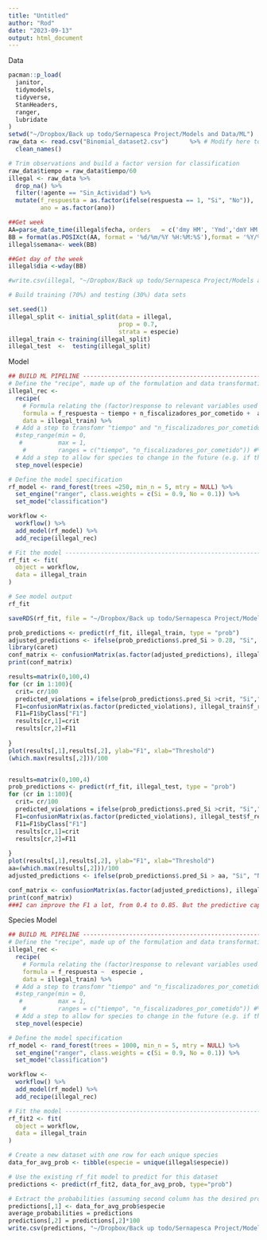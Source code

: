 ```yaml
---
title: "Untitled"
author: "Rod"
date: "2023-09-13"
output: html_document
---
```



Data
```r
pacman::p_load(
  janitor,
  tidymodels,
  tidyverse,
  StanHeaders,
  ranger,
  lubridate
)
setwd("~/Dropbox/Back up todo/Sernapesca Project/Models and Data/ML")
raw_data <- read.csv("Binomial_dataset2.csv")      %>% # Modify here to read from correct folder
  clean_names()

# Trim observations and build a factor version for classification
raw_data$tiempo = raw_data$tiempo/60
illegal <- raw_data %>%
  drop_na() %>%                                                                 # Remove all observations with NA
  filter(!agente == "Sin_Actividad") %>%                                        # Remove agente sin actividad
  mutate(f_respuesta = as.factor(ifelse(respuesta == 1, "Si", "No")),           # Recode 0 and 1 to a factor
         ano = as.factor(ano))                                                  # Recode year as factor

##Get week
AA=parse_date_time(illegal$fecha, orders   = c('dmy HM', 'Ymd','dmY HM' , 'dmY HMS', 'Ymd HMS'))
BB = format(as.POSIXct(AA, format = '%d/%m/%Y %H:%M:%S'),format = '%Y/%m/%d')
illegal$semana<- week(BB)

##Get day of the week
illegal$dia <-wday(BB)

#write.csv(illegal, "~/Dropbox/Back up todo/Sernapesca Project/Models and Data/ML/illegal.csv")

# Build training (70%) and testing (30%) data sets

set.seed(1)                                                                     # Random seed
illegal_split <- initial_split(data = illegal,
                               prop = 0.7,                                     # Proportion dstined for training
                               strata = especie)                             # Stratified sampling to make sure we get 70% of each species. Just as good practice
illegal_train <- training(illegal_split)                                        # Extract the training set
illegal_test  <-  testing(illegal_split)                                        # Extract the testing set
```

Model
```r
## BUILD ML PIPELINE -----------------------------------------------------------
# Define the "recipe", made up of the formulation and data transformations
illegal_rec <-
  recipe(
    # Formula relating the (factor)response to relevant variables used in the hierarchical bayesian model
    formula = f_respuesta ~ tiempo + n_fiscalizadores_por_cometido +  agente + especie + region  + oficina + semana + dia,
    data = illegal_train) %>%
  # Add a step to transfomr "tiempo" and "n_fiscalizadores_por_cometido" to be between 0 and 1
  #step_range(min = 0,
   #          max = 1,
    #         ranges = c("tiempo", "n_fiscalizadores_por_cometido")) #%>%
  # Add a step to allow for species to change in the future (e.g. if the prediction is made for a species not included here)
  step_novel(especie)

# Define the model specification
rf_model <- rand_forest(trees =250, min_n = 5, mtry = NULL) %>%
  set_engine("ranger", class.weights = c(Si = 0.9, No = 0.1)) %>%
  set_mode("classification")

workflow <-
  workflow() %>%
  add_model(rf_model) %>%                                                       # Adds the model as defined
  add_recipe(illegal_rec)                                                       # Adds the recipe we defined

# Fit the model ----------------------------------------------------------------
rf_fit <- fit(
  object = workflow,                                                            # What to fit?
  data = illegal_train                                                          # What to fit it to
)

# See model output
rf_fit 

saveRDS(rf_fit, file = "~/Dropbox/Back up todo/Sernapesca Project/Models and Data/ML/rf_fit_model.rds", compress = "xz")
```


```r
prob_predictions <- predict(rf_fit, illegal_train, type = "prob")
adjusted_predictions <- ifelse(prob_predictions$.pred_Si > 0.28, "Si", "No")
library(caret)
conf_matrix <- confusionMatrix(as.factor(adjusted_predictions), illegal_train$f_respuesta, mode = "everything", positive="Si")
print(conf_matrix)

results=matrix(0,100,4)
for (cr in 1:100){
  crit= cr/100
  predicted_violations = ifelse(prob_predictions$.pred_Si >crit, "Si","No")
  F1=confusionMatrix(as.factor(predicted_violations), illegal_train$f_respuesta, mode = "everything", positive="Si")
  F11=F1$byClass["F1"]
  results[cr,1]=crit
  results[cr,2]=F11
  
}
plot(results[,1],results[,2], ylab="F1", xlab="Threshold")
(which.max(results[,2]))/100


results=matrix(0,100,4)
prob_predictions <- predict(rf_fit, illegal_test, type = "prob")
for (cr in 1:100){
  crit= cr/100
  predicted_violations = ifelse(prob_predictions$.pred_Si >crit, "Si","No")
  F1=confusionMatrix(as.factor(predicted_violations), illegal_test$f_respuesta, mode = "everything", positive="Si")
  F11=F1$byClass["F1"]
  results[cr,1]=crit
  results[cr,2]=F11
  
}
plot(results[,1],results[,2], ylab="F1", xlab="Threshold")
aa=(which.max(results[,2]))/100
adjusted_predictions <- ifelse(prob_predictions$.pred_Si > aa, "Si", "No")

conf_matrix <- confusionMatrix(as.factor(adjusted_predictions), illegal_test$f_respuesta, mode = "everything", positive="Si")
print(conf_matrix)
###I can improve the F1 a lot, from 0.4 to 0.85. But the predictive capacity is only around 0.3 (F1)

```

Species Model
```r
## BUILD ML PIPELINE -----------------------------------------------------------
# Define the "recipe", made up of the formulation and data transformations
illegal_rec <-
  recipe(
    # Formula relating the (factor)response to relevant variables used in the hierarchical bayesian model
    formula = f_respuesta ~  especie ,
    data = illegal_train) %>%
  # Add a step to transfomr "tiempo" and "n_fiscalizadores_por_cometido" to be between 0 and 1
  #step_range(min = 0,
   #          max = 1,
    #         ranges = c("tiempo", "n_fiscalizadores_por_cometido")) #%>%
  # Add a step to allow for species to change in the future (e.g. if the prediction is made for a species not included here)
  step_novel(especie)

# Define the model specification
rf_model <- rand_forest(trees = 1000, min_n = 5, mtry = NULL) %>%
  set_engine("ranger", class.weights = c(Si = 0.9, No = 0.1)) %>%
  set_mode("classification")

workflow <-
  workflow() %>%
  add_model(rf_model) %>%                                                       # Adds the model as defined
  add_recipe(illegal_rec)                                                       # Adds the recipe we defined

# Fit the model ----------------------------------------------------------------
rf_fit2 <- fit(
  object = workflow,                                                            # What to fit?
  data = illegal_train                                                          # What to fit it to
)

# Create a new dataset with one row for each unique species
data_for_avg_prob <- tibble(especie = unique(illegal$especie))

# Use the existing rf_fit model to predict for this dataset
predictions <- predict(rf_fit2, data_for_avg_prob, type="prob")

# Extract the probabilities (assuming second column has the desired probabilities)
predictions[,1] <- data_for_avg_prob$especie
average_probabilities = predictions
predictions[,2] = predictions[,2]*100
write.csv(predictions, "~/Dropbox/Back up todo/Sernapesca Project/Models and Data/ML/species.csv")

```




